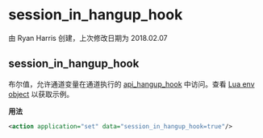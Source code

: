 # session_in_hangup_hook 

 由 Ryan Harris 创建，上次修改日期为 2018.02.07

## session_in_hangup_hook

布尔值，允许通道变量在通道执行的 [api_hangup_hook](../FreeSWITCH-Explained/Dialplan/Variables-Master-List_16352570.mdx#api_hangup_hook) 中访问。查看 [Lua env object](../FreeSWITCH-Explained/Client-and-Developer-Interfaces/Lua-API-Reference/index.mdx#special-case-env-object) 以获取示例。

**用法**

```xml
<action application="set" data="session_in_hangup_hook=true"/>
```